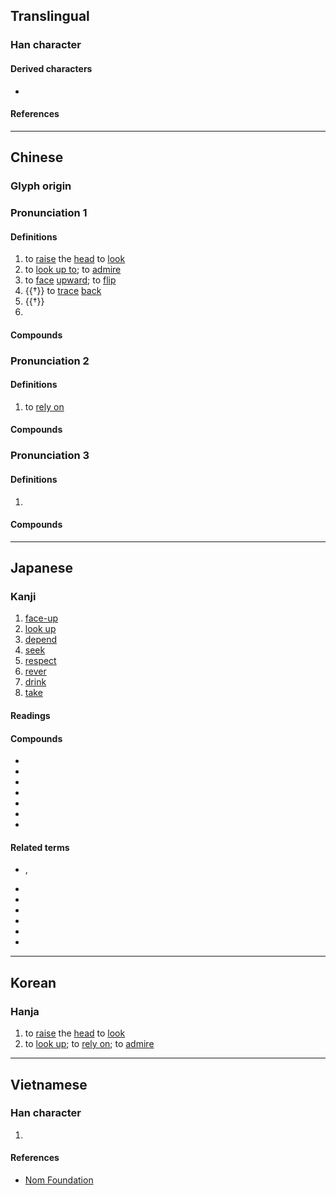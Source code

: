 {{also|TCP}}
{{character info/new}}
==Translingual==

===Han character===
{{Han char|rn=9|rad=人|as=04|sn=6|four=27220|canj=OHVL|ids=⿰亻卬}}

====Derived characters====
* {{l|mul|[[𦯒]], [[𨦪]], [[𩣍]], [[𠑕]]}}

====References====
{{Han ref|kx=0094.080|dkj=00400|dj=0199.140|hdz=10125.030|uh=4EF0}}

----

==Chinese==
{{zh-forms}}
{{zh-wp|zh:仰姓}}

===Glyph origin===
{{Han etym}}

===Pronunciation 1===
{{zh-pron
|m=yǎng
|c=joeng5
|h=pfs=
|md=
|mn=qz,tw,xm:gióng/zz:giáng
|mn-t=ngiang2
|mn-t_note=literary
|w=
|mc=1
|oc=1,1
|cat=v,pn
}}

====Definitions====
{{zh-hanzi}}

# to [[raise]] the [[head]] to [[look]]
# to [[look up to]]; to [[admire]]
# to [[face]] [[upward]]; to [[flip]]
# {{†}} to [[trace]] [[back]]
# {{†}} {{n-g|Used in official documents in the old days; shows deference to a superior, and hope to a subordinate.}}
# {{surname|lang=zh}}

====Compounds====
{{zh-der|信仰|敬仰|宗教信仰|人仰馬翻|仰藥|俯仰由人|仰觀俯察|仰翻|仰剌叉|仰慕|仰屋著書|前俯後仰|仰觀|仰面|仰看|俯仰無愧|仰望|仰承|仰爬|偃仰|前仰後合|仰屋竊歎|俛仰|仰韶|仰天|仰秣|後合前仰|後仰前合|仰臥|仰八腳兒|倒仰|仰不愧天|俯仰之間|仰屋興嘆|久仰|仰天大笑|仰視|仰天太息|仰泳|四仰八叉|宗仰|久仰山斗|仰攀|仰首伸眉|仰韶文化|六馬仰秣|健仰|仰屋|仰息|久仰大名|仰之彌高|仰八叉|仰角|仰人鼻息|仰光|前合後仰|俯仰|仰求|仰止|仰事俯畜|仰天長歎|渴仰|景仰|民間信仰|祗仰|打仰|欽仰|溈仰宗|瞻仰|沒頭仰仗|沒投仰仗|泛靈信仰|高山仰止|高山仰之|與世俯仰|與世偃仰|高山安仰|鬼靈信仰|鑽仰|馬仰人翻|鑽堅仰高}}

===Pronunciation 2===
{{zh-pron
|m=yǎng,yàng
|m_note=yǎng - Mainland and Taiwan standard; yàng - obsolete
|mn-t=ng3
|mn-t_note=vernacular
|mc=2
|oc=n,2
|cat=v
}}

====Definitions====
{{zh-hanzi}}

# to [[rely on]]

====Compounds====
{{zh-der|仰成|仰仗|仰杖|仰食|仰哺|仰借|仰給|仰賴|仰給於人}}

===Pronunciation 3===
{{zh-forms|alt=昂,卬}}
{{zh-pron
|m=áng
|c=ngong5
|dial=n
|cat=a
}}

====Definitions====
{{zh-hanzi}}

# {{zh-alt-form|昂|[[high]]}}

====Compounds====
{{zh-der|仰仰}}

----

==Japanese==

===Kanji===
{{ja-kanji|grade=c|rs=人04}}

# [[face-up]]
# [[look up]]
# [[depend]]
# [[seek]]
# [[respect]]
# [[rever]]
# [[drink]]
# [[take]]

====Readings====
{{ja-readings
|goon=ごう
|kanon=ぎょう
|kanyoon=こう
|kun=あお-ぐ, おお-せ, あおる
}}

====Compounds====
* {{ja-r|仰臥|ぎょうが}}
* {{ja-r|仰角|ぎょうかく}}
* {{ja-r|仰山|ぎょうさん}}
* {{ja-r|仰視|ぎょうし}}
* {{ja-r|仰天|ぎょうてん}}
* {{ja-r|仰望|ぎょうぼう}}
* {{ja-r|仰け様|のけざま}}

====Related terms====
* {{l|ja|仰々しい}}, {{l|ja|仰仰しい}}
* {{l|ja|仰けぞる}}
* {{l|ja|仰っしゃる}}
* {{l|ja|仰のく}}
* {{l|ja|仰のける}}
* {{l|ja|仰向く}}
* {{l|ja|仰反る}}

----

==Korean==

===Hanja===
{{ko-hanja|hangeul=앙|rv=ang|mr=ang}}

# to [[raise]] the [[head]] to [[look]]
# to [[look up]]; to [[rely on]]; to [[admire]]

----

==Vietnamese==

===Han character===
{{vi-hantu|rs=人04|[[ngưỡng]], [[ngẳng]], [[ngẵng]], [[ngãng]], [[khưỡng]], [[ngẩng]], [[ngẫng]], [[ngửng]]}}

# {{defn|lang=vi|sort=人04}}

====References====
* [http://nomfoundation.org/common/nom_details.php?codepoint=4EF0 Nom Foundation]